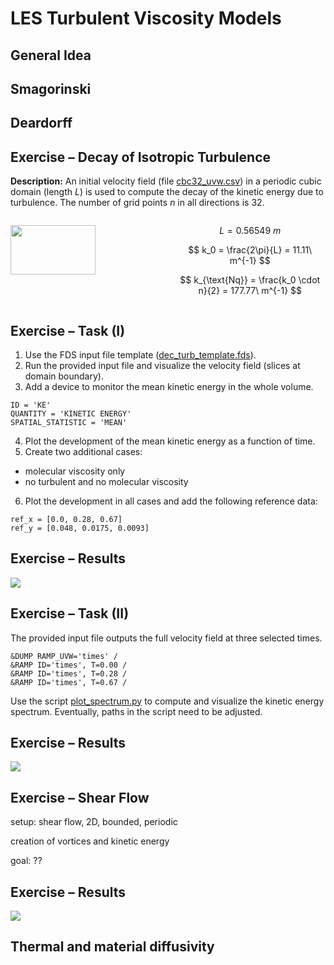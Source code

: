 # LES Turbulent Viscosity Models 

## General Idea

## Smagorinski

## Deardorff

## Exercise -- Decay of Isotropic Turbulence

**Description:** An initial velocity field (file [cbc32_uvw.csv](./exercises/decaying_turbulence/cbc32_uvw.csv)) in a periodic cubic domain (length $L$) is used to compute the decay of the kinetic energy due to turbulence. The number of grid points $n$ in all directions is 32.

:::: {.columns}
::: {.column width="50%"}
![](./exercises/decaying_turbulence/initial_v_field.png){width=75% fig-align="center"}
:::
::: {.column width="50%"}
$$
L = 0.56549\ m
$$

$$
k_0 = \frac{2\pi}{L} = 11.11\ m^{-1}
$$

$$
k_{\text{Nq}} = \frac{k_0 \cdot n}{2} = 177.77\ m^{-1}
$$
:::
::::


## Exercise -- Task (I)

1. Use the FDS input file template ([dec_turb_template.fds](./exercises/decaying_turbulence/dec_turb_template.fds)).
1. Run the provided input file and visualize the velocity field (slices at domain boundary).
1. Add a device to monitor the mean kinetic energy in the whole volume. 
```
ID = 'KE'
QUANTITY = 'KINETIC ENERGY'
SPATIAL_STATISTIC = 'MEAN'
```
4. Plot the development of the mean kinetic energy as a function of time.
1. Create two additional cases:
- molecular viscosity only
- no turbulent and no molecular viscosity
6. Plot the development in all cases and add the following reference data:
```
ref_x = [0.0, 0.28, 0.67]
ref_y = [0.048, 0.0175, 0.0093]
```

## Exercise -- Results

![](./exercises/decaying_turbulence/KE.png)

## Exercise -- Task (II)

The provided input file outputs the full velocity field at three selected times. 

```
&DUMP RAMP_UVW='times' /
&RAMP ID='times', T=0.00 /
&RAMP ID='times', T=0.28 /
&RAMP ID='times', T=0.67 /
```

Use the script [plot_spectrum.py](./exercises/decaying_turbulence/plot_spectrum.py) to compute and visualize the kinetic energy spectrum. Eventually, paths in the script need to be adjusted.

## Exercise -- Results

![](./exercises/decaying_turbulence/KE_spectrum.png)

## Exercise -- Shear Flow

setup: shear flow, 2D, bounded, periodic

creation of vortices and kinetic energy

goal: ??

## Exercise -- Results

![](./figs/ShearFlow-sim-Result.png)

## Thermal and material diffusivity


